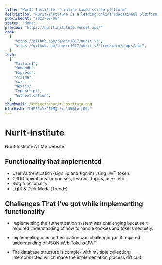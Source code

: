 ```yaml
---
title: "NurIt Institute, a online based course platform"
description: "NurIt-Institute is a leading online educational platform dedicated to empowering individuals with essential digital skills. Our mission is to provide high-quality, accessible, and comprehensive courses in a variety of digital domains."
publishedAt: "2023-09-06"
status: "done"
preview: "https://nuritinstitute.vercel.app/"
code:
  [
    "https://github.com/tanvir1017/nurit_v2",
    "https://github.com/tanvir1017/nurit_v2/tree/main/pages/api",
  ]
tech:
  [
    "Tailwind",
    "Mongodb",
    "Express",
    "Prisma",
    "swr",
    "Nextjs",
    "Typescript",
    "Authentication",
  ]
thumbnail: /projects/nurit-institute.png
blurHash: "LGF5?xYk^6#M@-5c,1J5@[or[Q6."
---
```


# NurIt-Institute

NurIt-Institute A LMS website.

## Functionality that implemented

- User Authentication (sign up and sign in) using JWT token.
- CRUD operations for courses, lessons, topics, users etc.
- Blog functionality.
- Light & Dark Mode (Trendy)

## Challenges That I've got while implementing functionality

- Implementing the authentication system was challenging because it required understanding of how to handle cookies and tokens securely.

- Implementing user authentication was challenging as it required understanding of JSON Web Tokens(JWT).

- The database structure is complex with multiple collections interconnected which made the implementation process difficult.
